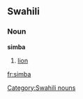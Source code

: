 {{See|Simba}}

==Swahili==
===Noun===
'''simba'''

#[[lion]]

[[Category:Swahili nouns]]
[[fr:simba]]